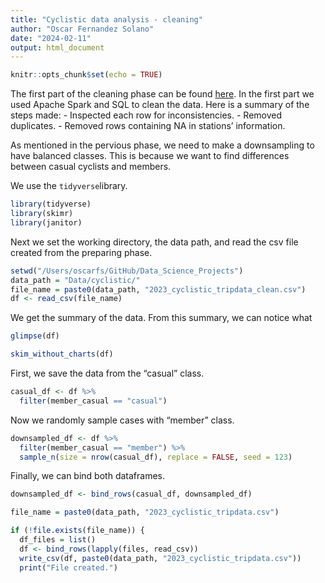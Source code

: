 ```yaml
---
title: "Cyclistic data analysis - cleaning"
author: "Oscar Fernandez Solano"
date: "2024-02-11"
output: html_document
---
```


```r
knitr::opts_chunk$set(echo = TRUE)
```

The first part of the cleaning phase can be found [here](https://github.com/OscarFernandezMX). In the first part we used Apache Spark and SQL to clean the data. Here is a summary of the steps made:
- Inspected each row for inconsistencies.
- Removed duplicates.
- Removed rows containing NA in stations' information.

As mentioned in the pervious phase, we need to make a downsampling to have balanced classes. This is because we want to find differences between casual cyclists and members.

We use the `tidyverse`library.
```r
library(tidyverse)
library(skimr)
library(janitor)
```

Next we set the working directory, the data path, and read the csv file created from the preparing phase.
```r
setwd("/Users/oscarfs/GitHub/Data_Science_Projects")
data_path = "Data/cyclistic/"
file_name = paste0(data_path, "2023_cyclistic_tripdata_clean.csv")
df <- read_csv(file_name)
```

We get the summary of the data. From this summary, we can notice what 
```r
glimpse(df)
```

```r
skim_without_charts(df)
```















First, we save the data from the "casual" class.
```r
casual_df <- df %>%
  filter(member_casual == "casual")
```

Now we randomly sample cases with "member" class.
```r
downsampled_df <- df %>%
  filter(member_casual == "member") %>%
  sample_n(size = nrow(casual_df), replace = FALSE, seed = 123)
```

Finally, we can bind both dataframes.
```r
downsampled_df <- bind_rows(casual_df, downsampled_df)

file_name = paste0(data_path, "2023_cyclistic_tripdata.csv")

if (!file.exists(file_name)) {
  df_files = list()
  df <- bind_rows(lapply(files, read_csv))
  write_csv(df, paste0(data_path, "2023_cyclistic_tripdata.csv"))
  print("File created.")
```